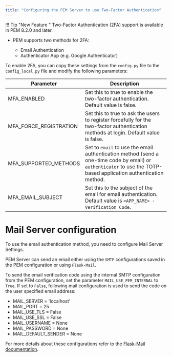 ```yaml
---
title: "Configuring the PEM Server to use Two-Factor Authentication"
---
```


!!! Tip "New Feature "
    Two-Factor Authentication (2FA) support is available in PEM 8.2.0 and later.

-   PEM supports two methods for 2FA:

    -   Email Authentication
    -   Authenticator App (e.g. Google Authenticator)

To enable 2FA, you can copy these settings from the `config.py` file to the `config_local.py` file and modify the following parameters:

| Parameter   | Description |
| ----------- | ----------- |
| MFA_ENABLED | Set this to true to enable the two-factor authentication. Default value is false. |
| MFA_FORCE_REGISTRATION | Set this to true to ask the users to register forcefully for the two-factor authentication methods at login. Default value is false. |
| MFA_SUPPORTED_METHODS | Set to `email` to use the email authentication method (send a one-time code by email) or `authenticator` to use the TOTP-based application authentication method. |
| MFA_EMAIL_SUBJECT | Set this to the subject of the email for email authentication. Default value is `<APP_NAME> - Verification Code`. |


# Mail Server configuration

To use  the email authentication method, you need to configure Mail Server Settings.

PEM Server can send an email either using the `SMTP` configurations saved in the PEM configuration or using `Flask-Mail`.

To send the email verification code using the internal SMTP configuration from the PEM configuration, set the parameter `MAIL_USE_PEM_INTERNAL` to `True`. If set to `False`, following mail configuration is used to send the code on the user specified email address:

-   MAIL_SERVER = 'localhost'
-   MAIL_PORT = 25
-   MAIL_USE_TLS = False
-   MAIL_USE_SSL = False
-   MAIL_USERNAME = None
-   MAIL_PASSWORD = None
-   MAIL_DEFAULT_SENDER = None

For more details about these configurations refer to the [Flask-Mail documentation](https://pythonhosted.org/Flask-Mail/).
